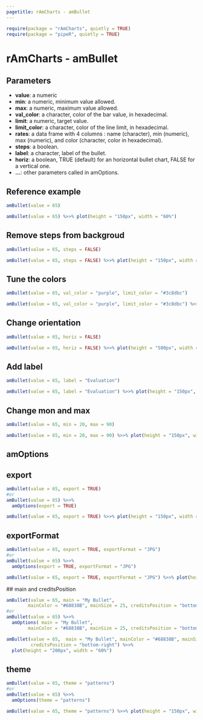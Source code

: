 ```yaml
---
pagetitle: rAmCharts - amBullet
---
```


```r
require(package = "rAmCharts", quietly = TRUE)
require(package = "pipeR", quietly = TRUE)
```

<h1>rAmCharts - amBullet</h1>

## Parameters

* __value__: a numeric
* __min__: a numeric, minimum value allowed.
* __max__: a numeric, maximum value allowed.
* __val_color__: a character, color of the bar value, in hexadecimal.
* __limit__: a numeric, target value.
* __limit_color__: a character, color of the line limit, in hexadecimal.
* __rates__: a data frame with 4 columns : name (character), min (numeric), max (numeric), and color (character, color in hexadecimal).
* __steps__: a boolean.
* __label__: a character, label of the bullet.
* __horiz__: a boolean, TRUE (default) for an horizontal bullet chart, FALSE for a vertical one.
* __...__: other parameters called in amOptions.


## Reference example

```r
amBullet(value = 65)
```
```r
amBullet(value = 65) %>>% plot(height = "150px", width = "60%")
```

## Remove steps from backgroud
```r
amBullet(value = 65, steps = FALSE)
```
```r
amBullet(value = 65, steps = FALSE) %>>% plot(height = "150px", width = "60%")
```

## Tune the colors
```r
amBullet(value = 65, val_color = "purple", limit_color = "#3c8dbc")
```
```r
amBullet(value = 65, val_color = "purple", limit_color = "#3c8dbc") %>>% plot(height = "150px", width = "60%")
```

## Change orientation
```r
amBullet(value = 65, horiz = FALSE)
```
```r
amBullet(value = 65, horiz = FALSE) %>>% plot(height = "500px", width = "150px")
```

## Add label
```r
amBullet(value = 65, label = "Evaluation")
```
```r
amBullet(value = 65, label = "Evaluation") %>>% plot(height = "150px", width = "70%")
```

## Change mon and max
```r
amBullet(value = 65, min = 20, max = 90)
```
```r
amBullet(value = 65, min = 20, max = 90) %>>% plot(height = "150px", width = "60%")
```


<h2 class="partdivtitle">amOptions</h2>

## export
```r
amBullet(value = 65, export = TRUE)
#or
amBullet(value = 65) %>>% 
  amOptions(export = TRUE)
```
```r
amBullet(value = 65, export = TRUE) %>>% plot(height = "150px", width = "60%")
```

## exportFormat 
```r
amBullet(value = 65, export = TRUE, exportFormat = "JPG")
#or
amBullet(value = 65) %>>% 
  amOptions(export = TRUE, exportFormat = "JPG")
```
```r
amBullet(value = 65, export = TRUE, exportFormat = "JPG") %>>% plot(height = "150px", width = "60%")
```

## main and creditsPosition</h2>
```r
amBullet(value = 65, main = "My Bullet",
        mainColor = "#68838B", mainSize = 25, creditsPosition = "bottom-right")
#or
amBullet(value = 65) %>>% 
  amOptions( main = "My Bullet",
        mainColor = "#68838B", mainSize = 25, creditsPosition = "bottom-right")
```
```r
amBullet(value = 65,  main = "My Bullet", mainColor = "#68838B", mainSize = 25, 
         creditsPosition = "bottom-right") %>>%
  plot(height = "200px", width = "60%")
```

## theme
```r
amBullet(value = 65, theme = "patterns")
#or
amBullet(value = 65) %>>% 
  amOptions(theme = "patterns")
```
```r
amBullet(value = 65, theme = "patterns") %>>% plot(height = "150px", width = "60%")
```
